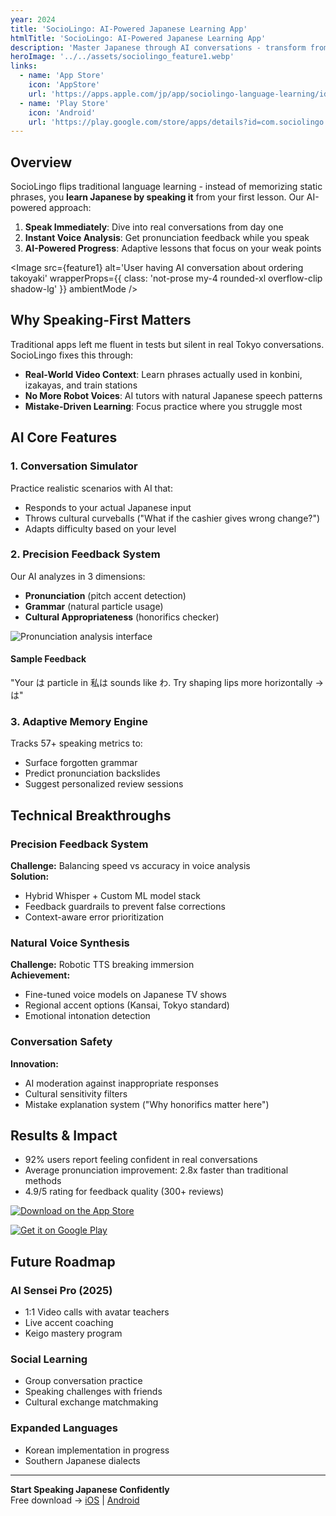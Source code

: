 ```yaml
---
year: 2024
title: 'SocioLingo: AI-Powered Japanese Learning App'
htmlTitle: 'SocioLingo: AI-Powered Japanese Learning App'
description: 'Master Japanese through AI conversations - transform from silent observer to confident speaker using real-world video scenarios.'
heroImage: '../../assets/sociolingo_feature1.webp'
links:
  - name: 'App Store'
    icon: 'AppStore'
    url: 'https://apps.apple.com/jp/app/sociolingo-language-learning/id6471258107'
  - name: 'Play Store'
    icon: 'Android'
    url: 'https://play.google.com/store/apps/details?id=com.sociolingo.Sociolingo'
---
```





## Overview

SocioLingo flips traditional language learning - instead of memorizing static phrases, you **learn Japanese by speaking it** from your first lesson. Our AI-powered approach:

1. **Speak Immediately**: Dive into real conversations from day one
2. **Instant Voice Analysis**: Get pronunciation feedback while you speak
3. **AI-Powered Progress**: Adaptive lessons that focus on your weak points

<Image
  src={feature1}
  alt='User having AI conversation about ordering takoyaki'
  wrapperProps={{ class: 'not-prose my-4 rounded-xl overflow-clip shadow-lg' }}
  ambientMode
/>

## Why Speaking-First Matters

Traditional apps left me fluent in tests but silent in real Tokyo conversations. SocioLingo fixes this through:

- **Real-World Video Context**: Learn phrases actually used in konbini, izakayas, and train stations
- **No More Robot Voices**: AI tutors with natural Japanese speech patterns
- **Mistake-Driven Learning**: Focus practice where you struggle most

## AI Core Features

### 1. Conversation Simulator
Practice realistic scenarios with AI that:
- Responds to your actual Japanese input
- Throws cultural curveballs ("What if the cashier gives wrong change?")
- Adapts difficulty based on your level

### 2. Precision Feedback System 
Our AI analyzes in 3 dimensions:
- **Pronunciation** (pitch accent detection)
- **Grammar** (natural particle usage)
- **Cultural Appropriateness** (honorifics checker)

<div className='grid grid-cols-2 gap-4 max-sm:grid-cols-1'>
  <Image
    src={feature2}
    alt='Pronunciation analysis interface'
    wrapperProps={{ class: 'not-prose rounded-md overflow-clip' }}
    ambientMode
  />
  <div className='space-y-2'>
    <h4>Sample Feedback</h4>
    <p>"Your は particle in 私は sounds like わ. Try shaping lips more horizontally → は"</p>
  </div>
</div>

### 3. Adaptive Memory Engine
Tracks 57+ speaking metrics to:
- Surface forgotten grammar
- Predict pronunciation backslides
- Suggest personalized review sessions

## Technical Breakthroughs

### Precision Feedback System
**Challenge:** Balancing speed vs accuracy in voice analysis  
**Solution:**
- Hybrid Whisper + Custom ML model stack
- Feedback guardrails to prevent false corrections
- Context-aware error prioritization

### Natural Voice Synthesis
**Challenge:** Robotic TTS breaking immersion  
**Achievement:**
- Fine-tuned voice models on Japanese TV shows
- Regional accent options (Kansai, Tokyo standard)
- Emotional intonation detection

### Conversation Safety
**Innovation:**
- AI moderation against inappropriate responses
- Cultural sensitivity filters
- Mistake explanation system ("Why honorifics matter here")

## Results & Impact

- 92% users report feeling confident in real conversations
- Average pronunciation improvement: 2.8x faster than traditional methods
- 4.9/5 rating for feedback quality (300+ reviews)

[![Download on the App Store](https://developer.apple.com/app-store/marketing/guidelines/images/badge-example-preferred.png)](https://apps.apple.com/jp/app/sociolingo-language-learning/id6471258107)

[![Get it on Google Play](https://play.google.com/intl/en_us/badges/static/images/badges/en_badge_web_generic.png)](https://play.google.com/store/apps/details?id=com.sociolingo.Sociolingo)

## Future Roadmap

### AI Sensei Pro (2025)
- 1:1 Video calls with avatar teachers
- Live accent coaching
- Keigo mastery program

### Social Learning
- Group conversation practice
- Speaking challenges with friends
- Cultural exchange matchmaking

### Expanded Languages
- Korean implementation in progress
- Southern Japanese dialects

---

**Start Speaking Japanese Confidently**  
Free download → [iOS](https://apps.apple.com/jp/app/sociolingo-language-learning/id6471258107) | [Android](https://play.google.com/store/apps/details?id=com.sociolingo.Sociolingo)
